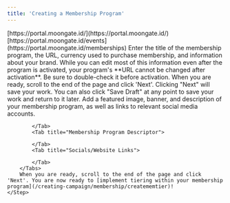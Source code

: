 ```yaml
---
title: 'Creating a Membership Program'
---
```

<Steps>
    <Step title="Sign into the Moongate Merchant Portal.">
        [https://portal.moongate.id/](https://portal.moongate.id/)
    </Step>
    <Step title="Navigate to the 'Memberships' Tab.">
        [https://portal.moongate.id/events](https://portal.moongate.id/memberships)
    </Step>
    <Step title="Click 'Create'">
    </Step>
    <Step title="Add Basic Membership Program Information">
        Enter the title of the membership program, the URL, currency used to purchase membership, and information about your brand.
        <Warning>
            While you can edit most of this information even after the program is activated, your program's **URL cannot be changed after activation**. Be sure to double-check it before activation.
        </Warning>
        When you are ready, scroll to the end of the page and click 'Next'.
        <Tip>
            Clicking "Next" will save your work. You can also click "Save Draft" at any point to save your work and return to it later.
        </Tip>
    </Step>
    <Step title="Add Membership Program Images, Description, and Links">
        Add a featured image, banner, and description of your membership program, as well as links to relevant social media accounts.
        <Tabs>
            <Tab title="Featured Image">
                
            </Tab>
            <Tab title="Membership Program Descriptor">
                
            </Tab>
            <Tab title="Socials/Website Links">
                
            </Tab>
        </Tabs>
        When you are ready, scroll to the end of the page and click 'Next'. You are now ready to [implement tiering within your membership program](/creating-campaign/membership/creatememtier)!
    </Step>
</Steps>